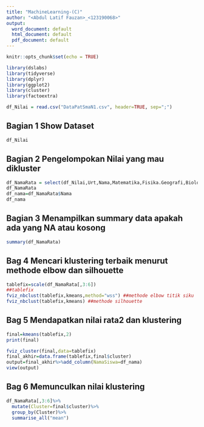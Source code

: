 ```yaml
---
title: "MachineLearning-(C)"
author: "<Abdul Latif Fauzan>_<123190068>"
output:
  word_document: default
  html_document: default
  pdf_document: default
---
```



```r
knitr::opts_chunk$set(echo = TRUE)
```

```r
library(dslabs)
library(tidyverse)
library(dplyr)
library(ggplot2)
library(cluster)
library(factoextra)

df_Nilai = read.csv("DataPatSmaN1.csv", header=TRUE, sep=";")
```

## Bagian 1 Show Dataset
```r
df_Nilai
```


## Bagian 2 Pengelompokan Nilai yang mau dikluster
```r
df_NamaRata = select(df_Nilai,Urt,Nama,Matematika,Fisika.Geografi,Biologi.Ekonomi,Kimia.Sosiologi)
df_NamaRata
df_nama=df_NamaRata$Nama
df_nama
```

## Bagian 3 Menampilkan summary data apakah ada yang NA atau kosong
```r
summary(df_NamaRata)

```
## Bag 4 Mencari klustering terbaik menurut methode elbow dan silhouette
```r
tablefix=scale(df_NamaRata[,3:6])
##tablefix
fviz_nbclust(tablefix,kmeans,method="wss") ##methode elbow titik siku
fviz_nbclust(tablefix,kmeans) ##methode silhouette
```

## Bag 5 Mendapatkan nilai rata2 dan klustering
```r
final=kmeans(tablefix,2)
print(final)

fviz_cluster(final,data=tablefix)
final_akhir=data.frame(tablefix,final$cluster)
output=final_akhir%>%add_column(NamaSiswa=df_nama)
view(output)
```
## Bag 6 Memunculkan nilai klustering
```r
df_NamaRata[,3:6]%>%
  mutate(Cluster=final$cluster)%>%
  group_by(Cluster)%>%
  summarise_all("mean")

```